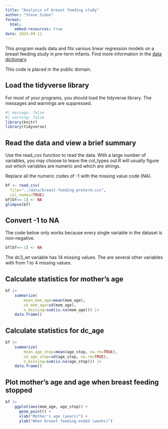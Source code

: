 ```yaml
---
title: "Analysis of breast feeding study"
author: "Steve Simon"
format: 
  html:
    embed-resources: true
date: 2024-09-11
---
```


This program reads data and fits various linear regression models on a breast feeding study in pre-term infants.  Find more information in the [data dictionary][dd].

[dd]: https://raw.githubusercontent.com/pmean/datasets/master/breast-feeding-preterm.yaml

This code is placed in the public domain.

## Load the tidyverse library

For most of your programs, you should load the tidyverse library. The messages and warnings are suppressed.

```r
#| message: false
#| warning: false
library(knitr)
library(tidyverse)
```

## Read the data and view a brief summary

Use the read_csv function to read the data. With a large number of variables, you may choose to leave the col_types out.R will usually figure out which variables are numeric and which are strings.

Replace all the numeric codes of -1 with the missing value code (NA).

```r
bf <- read_csv(
  file="../data/breast-feeding-preterm.csv",
  col_names=TRUE)
bf[bf==-1] <- NA
glimpse(bf)
```

## Convert -1 to NA

The code below only works because every single variable in the dataset is non-negative.

```r
bf[bf==-1] <- NA
```

The dc3_wt variable has 14 missing values. The are several other variables with from 1 to 4 missing values.

## Calculate statistics for mother's age

```r
bf |>
	summarize(
		mean_mom_age=mean(mom_age),
		sd_mom_age=sd(mom_age),
		n_missing=sum(is.na(mom_age))) |>
	data.frame()
```

## Calculate statistics for dc_age

```r
bf |>
	summarize(
		mean_age_stop=mean(age_stop, na.rm=TRUE),
		sd_age_stop=sd(age_stop, na.rm=TRUE),
		n_missing=sum(is.na(age_stop))) |>
	data.frame()
```

## Plot mother's age and age when breast feeding stopped

```r
bf |>
	ggplot(aes(mom_age, age_stop)) +
	  geom_point() +
	  xlab("Mother's age (years)") +
	  ylab("When breast feeding ended (weeks)")
```
